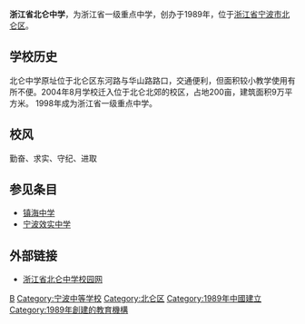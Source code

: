 '''浙江省北仑中学'''，为浙江省一级重点中学，创办于1989年，位于[[浙江省|浙江省]][[宁波市|宁波市]][[北仑区|北仑区]]。

==学校历史==
北仑中学原址位于北仑区东河路与华山路路口，交通便利，但面积较小教学使用有所不便。2004年8月学校迁入位于北仑北郊的校区，占地200亩，建筑面积9万平方米。
1998年成为浙江省一级重点中学。

==校风==
勤奋、求实、守纪、进取


==参见条目==
* [[镇海中学|镇海中学]]
* [[宁波效实中学|宁波效实中学]]

==外部链接==
* [http://www.blzx.net.cn/ 浙江省北仑中学校园网]{{dead link|date=2018年2月 |bot=InternetArchiveBot |fix-attempted=yes }}

[[Category:浙江省一级重点中学|B]]
[[Category:宁波中等学校|Category:宁波中等学校]]
[[Category:北仑区|Category:北仑区]]
[[Category:1989年中國建立|Category:1989年中國建立]]
[[Category:1989年創建的教育機構|Category:1989年創建的教育機構]]